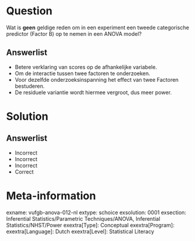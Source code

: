 Question
========

Wat is **geen** geldige reden om in een experiment een tweede categorische predictor (Factor B) op te nemen in een ANOVA model?
  
Answerlist
----------
* Betere verklaring van scores op de afhankelijke variabele.
* Om de interactie tussen twee factoren te onderzoeken.
* Voor dezelfde onderzoeksinspanning het effect van twee Factoren bestuderen.
* De residuele variantie wordt hiermee vergroot, dus meer power.

Solution
========

Answerlist
----------
* Incorrect
* Incorrect
* Incorrect
* Correct

Meta-information
================
exname: vufgb-anova-012-nl
extype: schoice
exsolution: 0001
exsection: Inferential Statistics/Parametric Techniques/ANOVA, Inferential Statistics/NHST/Power
exextra[Type]: Conceptual
exextra[Program]: 
exextra[Language]: Dutch
exextra[Level]: Statistical Literacy